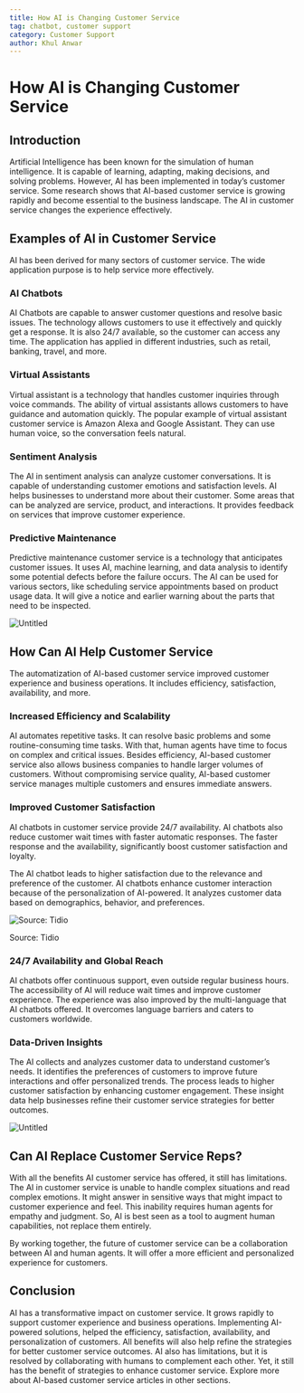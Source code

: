 ```yaml
---
title: How AI is Changing Customer Service
tag: chatbot, customer support
category: Customer Support
author: Khul Anwar
---
```


# How AI is Changing Customer Service


## **Introduction**

Artificial Intelligence has been known for the simulation of human intelligence. It is capable of learning, adapting, making decisions, and solving problems. However, AI has been implemented in today’s customer service. Some research shows that AI-based customer service is growing rapidly and become essential to the business landscape. The AI in customer service changes the experience effectively.

## **Examples of AI in Customer Service**

AI has been derived for many sectors of customer service. The wide application purpose is to help service more effectively.

### **AI Chatbots**

AI Chatbots are capable to answer customer questions and resolve basic issues. The technology allows customers to use it effectively and quickly get a response. It is also 24/7 available, so the customer can access any time. The application has applied in different industries, such as retail, banking, travel, and more.

### **Virtual Assistants**

Virtual assistant is a technology that handles customer inquiries through voice commands. The ability of virtual assistants allows customers to have guidance and automation quickly. The popular example of virtual assistant customer service is Amazon Alexa and Google Assistant. They can use human voice, so the conversation feels natural.

### **Sentiment Analysis**

The AI in sentiment analysis can analyze customer conversations. It is capable of understanding customer emotions and satisfaction levels. AI helps businesses to understand more about their customer. Some areas that can be analyzed are service, product, and interactions. It provides feedback on services that improve customer experience.

### **Predictive Maintenance**

Predictive maintenance customer service is a technology that anticipates customer issues. It uses AI, machine learning, and data analysis to identify some potential defects before the failure occurs. The AI can be used for various sectors, like scheduling service appointments based on product usage data. It will give a notice and earlier warning about the parts that need to be inspected.

![Untitled](./img/ai-chatbot.png)

## **How Can AI Help Customer Service**

The automatization of AI-based customer service improved customer experience and business operations. It includes efficiency, satisfaction, availability, and more.

### **Increased Efficiency and Scalability**

AI automates repetitive tasks. It can resolve basic problems and some routine-consuming time tasks. With that, human agents have time to focus on complex and critical issues. Besides efficiency, AI-based customer service also allows business companies to handle larger volumes of customers. Without compromising service quality, AI-based customer service manages multiple customers and ensures immediate answers.

### **Improved Customer Satisfaction**

AI chatbots in customer service provide 24/7 availability. AI chatbots also reduce customer wait times with faster automatic responses. The faster response and the availability, significantly boost customer satisfaction and loyalty.

The AI chatbot leads to higher satisfaction due to the relevance and preference of the customer. AI chatbots enhance customer interaction because of the personalization of AI-powered. It analyzes customer data based on demographics, behavior, and preferences.

![Source: Tidio](./img/how-chatbot-improve-customer-satisfication.png)

Source: Tidio

### **24/7 Availability and Global Reach**

AI chatbots offer continuous support, even outside regular business hours. The accessibility of AI will reduce wait times and improve customer experience. The experience was also improved by the multi-language that AI chatbots offered. It overcomes language barriers and caters to customers worldwide.

### **Data-Driven Insights**

The AI collects and analyzes customer data to understand customer’s needs. It identifies the preferences of customers to improve future interactions and offer personalized trends. The process leads to higher customer satisfaction by enhancing customer engagement. These insight data help businesses refine their customer service strategies for better outcomes. 

![Untitled](./img/chatbot-with-data-driven.png)

## **Can AI Replace Customer Service Reps?**

With all the benefits AI customer service has offered, it still has limitations. The AI in customer service is unable to handle complex situations and read complex emotions. It might answer in sensitive ways that might impact to customer experience and feel. This inability requires human agents for empathy and judgment. So, AI is best seen as a tool to augment human capabilities, not replace them entirely.

By working together, the future of customer service can be a collaboration between AI and human agents. It will offer a more efficient and personalized experience for customers.

## **Conclusion**

AI has a transformative impact on customer service. It grows rapidly to support customer experience and business operations. Implementing AI-powered solutions, helped the efficiency, satisfaction, availability, and personalization of customers. All benefits will also help refine the strategies for better customer service outcomes. AI also has limitations, but it is resolved by collaborating with humans to complement each other. Yet, it still has the benefit of strategies to enhance customer service. Explore more about AI-based customer service articles in other sections.